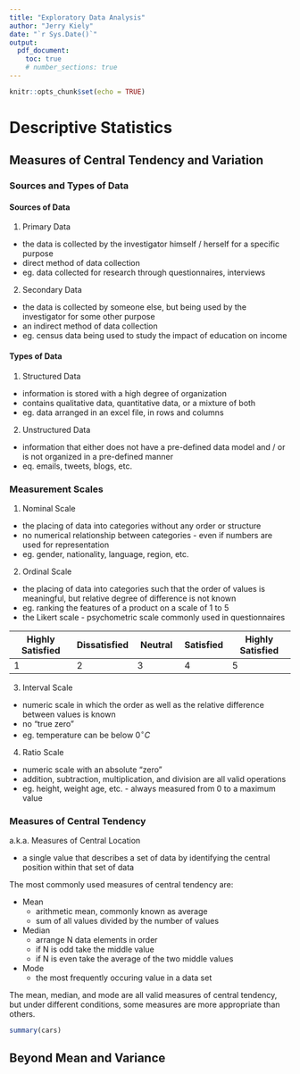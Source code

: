 ```yaml
---
title: "Exploratory Data Analysis"
author: "Jerry Kiely"
date: "`r Sys.Date()`"
output: 
  pdf_document:
    toc: true
    # number_sections: true
---
```


```r
knitr::opts_chunk$set(echo = TRUE)
```




\newpage

# Descriptive Statistics

\vspace{1.5em}



## Measures of Central Tendency and Variation

\vspace{1.5em}



### Sources and Types of Data

\vspace{1.5em}



#### Sources of Data

1. Primary Data

* the data is collected by the investigator himself / herself for a specific purpose
* direct method of data collection
* eg. data collected for research through questionnaires, interviews

\vspace{1.5em}

2. Secondary Data

* the data is collected by someone else, but being used by the investigator for some other purpose
* an indirect method of data collection
* eg. census data being used to study the impact of education on income

\vspace{1.5em}

#### Types of Data

1. Structured Data

* information is stored with a high degree of organization
* contains qualitative data, quantitative data, or a mixture of both
* eg. data arranged in an excel file, in rows and columns

\vspace{1.5em}

2. Unstructured Data

* information that either does not have a pre-defined data model and / or is not organized in a pre-defined manner
* eq. emails, tweets, blogs, etc.

\vspace{1.5em}

### Measurement Scales

1. Nominal Scale

* the placing of data into categories without any order or structure
* no numerical relationship between categories - even if numbers are used for representation
* eg. gender, nationality, language, region, etc.

\vspace{1.5em}

2. Ordinal Scale

* the placing of data into categories such that the order of values is meaningful, but relative degree of difference is not known
* eg. ranking the features of a product on a scale of 1 to 5
* the Likert scale - psychometric scale commonly used in questionnaires


| Highly Satisfied | Dissatisfied | Neutral      | Satisfied    | Highly Satisfied | 
|------------------|--------------|--------------|--------------|------------------|
|        1         |       2      |      3       |       4      |         5        |

\vspace{1.5em}

3. Interval Scale

* numeric scale in which the order as well as the relative difference between values is known
* no "true zero"
* eg. temperature can be below $0^\circ C$ 

\vspace{1.5em}

4. Ratio Scale

* numeric scale with an absolute "zero"
* addition, subtraction, multiplication, and division are all valid operations
* eg. height, weight age, etc. - always measured from $0$ to a maximum value




### Measures of Central Tendency

a.k.a. Measures of Central Location

* a single value that describes a set of data by identifying the central position within that set of data

The most commonly used measures of central tendency are: 


* Mean
  * arithmetic mean, commonly known as average
  * sum of all values divided by the number of values 


* Median
  * arrange N data elements in order
  * if N is odd take the middle value
  * if N is even take the average of the two middle values 


* Mode
  * the most frequently occuring value in a data set 


The mean, median, and mode are all valid measures of central tendency, but under different conditions, some 
measures are more appropriate than others. 



\newpage

```r
summary(cars)
```

## Beyond Mean and Variance




